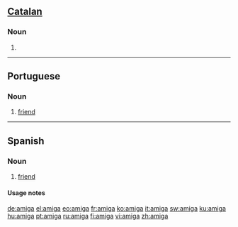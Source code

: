 {{see|Amiga}}
==[[Catalan]]==

===Noun===
{{ca-noun-f|pl=amigues}}

# {{feminine of|amic|lang=Catalan}}

----

==Portuguese==

===Noun===
{{pt-noun-mf|m=amigo|f=amiga}}

# [[friend]]

----

==Spanish==

===Noun===
{{es-noun-mf|m=amigo|f=amiga}}

# {{feminine of|amigo}} [[friend]]

====Usage notes====
{{es-note-noun-mf|amigo}}

[[de:amiga]]
[[el:amiga]]
[[eo:amiga]]
[[fr:amiga]]
[[ko:amiga]]
[[it:amiga]]
[[sw:amiga]]
[[ku:amiga]]
[[hu:amiga]]
[[pt:amiga]]
[[ru:amiga]]
[[fi:amiga]]
[[vi:amiga]]
[[zh:amiga]]